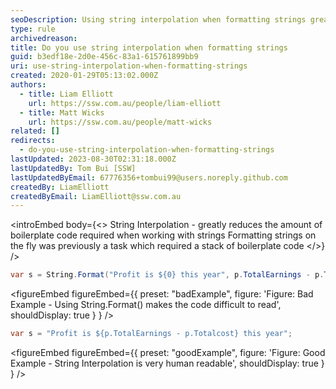 ```yaml
---
seoDescription: Using string interpolation when formatting strings greatly reduces boilerplate code and makes it more human-readable.
type: rule
archivedreason:
title: Do you use string interpolation when formatting strings
guid: b3edf18e-2d0e-456c-83a1-615761899bb9
uri: use-string-interpolation-when-formatting-strings
created: 2020-01-29T05:13:02.000Z
authors:
  - title: Liam Elliott
    url: https://ssw.com.au/people/liam-elliott
  - title: Matt Wicks
    url: https://ssw.com.au/people/matt-wicks
related: []
redirects:
  - do-you-use-string-interpolation-when-formatting-strings
lastUpdated: 2023-08-30T02:31:18.000Z
lastUpdatedBy: Tom Bui [SSW]
lastUpdatedByEmail: 67776356+tombui99@users.noreply.github.com
createdBy: LiamElliott
createdByEmail: LiamElliott@ssw.com.au
---
```


<introEmbed
  body={<>
String Interpolation - greatly reduces the amount of boilerplate code required when working with strings
Formatting strings on the fly was previously a task which required a stack of boilerplate code
  </>}
/>
```cs
var s = String.Format("Profit is ${0} this year", p.TotalEarnings - p.Totalcost);
```

<figureEmbed figureEmbed={{
  preset: "badExample",
  figure: 'Figure: Bad Example - Using String.Format() makes the code difficult to read',
  shouldDisplay: true
} } />


```cs
var s = "Profit is ${p.TotalEarnings - p.Totalcost} this year";
```

<figureEmbed figureEmbed={{
  preset: "goodExample",
  figure: 'Figure: Good Example - String Interpolation is very human readable',
  shouldDisplay: true
} } />
